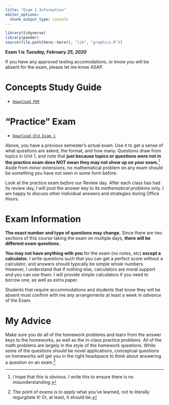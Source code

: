 ```yaml
---
title: "Exam 1 Information"
editor_options: 
  chunk_output_type: console
---
```


```r
library(tidyverse)
library(pander)
source(file.path(here::here(), "lib", "graphics.R"))
```

**Exam 1 is _Tuesday, February 25, 2020_**

If you have any approved testing accomodations, or know you will be absent for the exam, please let me know ASAP.

# Concepts Study Guide

- [<i class="fas fa-file-pdf"></i> `Download PDF`](/examprep/exam_1_study_guide.pdf)

# "Practice" Exam

- [<i class="fas fa-file-pdf"></i> `Download Old Exam 1`](/examprep/Exam1.pdf)

Above, you have a previous semester's actual exam. Use it to get a sense of what questions are asked, the format, and how many. Questions draw from topics in Unit 1, and note that **just because topics or questions were not in the practice exam does NOT mean they may not show up on your exam.**^[I hope that this is obvious. I write this to ensure there is no misunderstanding.] Aside from minor extensions, no mathematical problem on any exam should be something you have not seen in some form before. 

Look at the practice exam *before* our Review day. After each class has had its review day, I will post the answer key to its *mathematical problems* only. I am happy to discuss other individual answers and strategies during Office Hours.

# Exam Information

**The exact number and type of questions may change.** Since there are two sections of this course taking the exam on multiple days, **there will be different exam questions.**

**You may not have anything with you** for the exam (no notes, etc) **except a calculator.** I write questions such that you can get a perfect score without a calculator, and answers should typically be simple whole numbers. However, I understand that if nothing else, calculators are moral support and you can use them. I will provide simple calculators if you need to borrow one, as well as extra paper. 

Students that require accommodations and students that know they will be absent must confirm with me any arrangements at least a week *in advance* of the Exam.

# My Advice

Make sure you do all of the homework problems and learn from the answer keys to the homeworks, as well as the in-class practice problems. All of the math problems are largely in the style of the homework questions. While some of the questions should be novel applications, conceptual questions on homeworks will get you in the right headspace to think about answering a question on an exam.^[The point of exams is to *apply* what you've learned, not to literally regurgitate it! Or, at least, it should be.]
